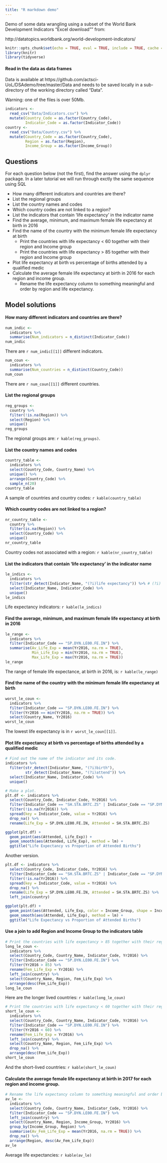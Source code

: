 ```yaml
---
title: "R markdown demo"
---
```


Demo of some data wrangling using a subset of the World Bank Development Indicators "Excel download"" from:

http://datatopics.worldbank.org/world-development-indicators/


```r
knitr::opts_chunk$set(echo = TRUE, eval = TRUE, include = TRUE, cache = FALSE, warning = FALSE, message = FALSE)
library(knitr)
library(tidyverse)
```

#### Read in the data as data frames

Data is available at https://github.com/actsci-UoL/DSAdemo/tree/master/Data and needs to be saved locally in a sub-directory of the working directory called "Data". 

Warning: one of the files is over 50Mb.

```r
indicators <- 
  read_csv("Data/Indicators.csv") %>% 
  mutate(Country_Code = as.factor(Country_Code),
         Indicator_Code = as.factor(Indicator_Code))
country <- 
  read_csv("Data/Country.csv") %>% 
  mutate(Country_Code = as.factor(Country_Code),
         Region = as.factor(Region),
         Income_Group = as.factor(Income_Group))
```



## Questions

For each question below (not the first), find the answer using the `dplyr` package. In a later tutorial we will run through exctly the same sequence using SQL

  * How many different indicators and countries are there?
  * List the regional groups
  * List the country names and codes
  * Which country codes are not linked to a region?
  * List the indicators that contain 'life expectancy' in the indicator name
  * Find the average, minimum, and maximum female life expectancy at birth in 2016
  * Find the name of the country with the minimum female life expectancy at birth
    +  Print the countries with life expectancy < 60 together with their region and Income group
    +  Print the countries with life expectancy > 85 together with their region and Income group
  * Plot life expectancy at birth vs percentage of births attended by a qualified medic
  * Calculate the average female life expectancy at birth in 2016 for each region and income group.
    +  Rename the life expectancy column to something meaningful and order by region and life expectancy.
    

## Model solutions


#### How many different indicators and countries are there?

```r
num_indic <- 
  indicators %>%  
  summarise(Num_indicators = n_distinct(Indicator_Code))
num_indic
```
There are `r num_indic[[1]]` different indicators.

```r
num_coun <- 
  indicators %>%  
  summarise(Num_countries = n_distinct(Country_Code))
num_coun
```
There are `r num_coun[[1]]` different countries.


#### List the regional groups


```r
reg_groups <- 
  country %>% 
  filter(!is.na(Region)) %>% 
  select(Region) %>% 
  unique()
reg_groups
```
The regional groups are: `r kable(reg_groups)`.

#### List the country names and codes

```r
country_table <- 
  indicators %>% 
  select(Country_Code, Country_Name) %>% 
  unique() %>% 
  arrange(Country_Code) %>% 
  sample_n(20)
country_table
```
A sample of countries and country codes: `r kable(country_table)`

#### Which country codes are not linked to a region?

```r
nr_country_table <- 
  country %>% 
  filter(is.na(Region)) %>% 
  select(Country_Code) %>% 
  unique()
nr_country_table
``` 
Country codes not associated with a region: `r kable(nr_country_table)`


#### List the indicators that contain 'life expectancy' in the indicator name


```r
le_indics <- 
  indicators %>% 
  filter(str_detect(Indicator_Name, "(?i)life expectancy")) %>% # (?i) says ignore case
  select(Indicator_Name, Indicator_Code) %>% 
  unique()
le_indics
```
Life expectancy indicators: `r kable(le_indics)`


#### Find the average, minimum, and maximum female life expectancy at birth in 2016

```r
le_range <- 
  indicators %>% 
  filter(Indicator_Code == "SP.DYN.LE00.FE.IN") %>% 
  summarise(Av_Life_Exp = mean(Yr2016, na.rm = TRUE),
            Min_Life_Exp = min(Yr2016, na.rm = TRUE),
            Max_Life_Exp = max(Yr2016, na.rm = TRUE))
le_range
```
The range of female life expectance, at birth in 2016, is: `r kable(le_range)`

#### Find the name of the country with the minimum female life expectancy at birth


```r
worst_le_coun <- 
  indicators %>% 
  filter(Indicator_Code == "SP.DYN.LE00.FE.IN") %>% 
  filter(Yr2016 == min(Yr2016, na.rm = TRUE)) %>% 
  select(Country_Name, Yr2016)
worst_le_coun
```
The lowest life expectancy is in `r worst_le_coun[[1]]`.

#### Plot life expectancy at birth vs percentage of births attended by a qualified medic




```r
# Find out the name of the indicator and its code.
indicators %>% 
  filter(str_detect(Indicator_Name, "(?i)birth"),
         str_detect(Indicator_Name, "(?i)attend")) %>%
  select(Indicator_Name, Indicator_Code) %>% 
  unique()
```



```r
# Make a plot.
plt.df <- indicators %>% 
  select(Country_Code, Indicator_Code, Yr2016) %>% 
  filter(Indicator_Code == "SH.STA.BRTC.ZS" | Indicator_Code == "SP.DYN.LE00.FE.IN") %>% 
  filter(!is.na(Yr2016)) %>% 
  spread(key = Indicator_Code, value = Yr2016) %>% 
  drop_na() %>% 
  rename(Life_Exp = SP.DYN.LE00.FE.IN, Attended = SH.STA.BRTC.ZS)

ggplot(plt.df) +
  geom_point(aes(Attended, Life_Exp)) +
  geom_smooth(aes(Attended, Life_Exp), method = lm) +
  ggtitle("Life Expectancy vs Proportion of Attended Births")
```

Another version.

```r
plt.df <- indicators %>% 
  select(Country_Code, Indicator_Code, Yr2016) %>% 
  filter(Indicator_Code == "SH.STA.BRTC.ZS" | Indicator_Code == "SP.DYN.LE00.FE.IN") %>% 
  filter(!is.na(Yr2016)) %>% 
  spread(key = Indicator_Code, value = Yr2016) %>% 
  drop_na() %>% 
  rename(Life_Exp = SP.DYN.LE00.FE.IN, Attended = SH.STA.BRTC.ZS) %>% 
  left_join(country)

ggplot(plt.df) +
  geom_point(aes(Attended, Life_Exp, color = Income_Group, shape = Income_Group), size = 3) +
  geom_smooth(aes(Attended, Life_Exp), method = lm) +
  ggtitle("Life Expectancy vs Proportion of Attended Births")
```


#### Use a join to add Region and Income Group to the indicators table



```r
# Print the countries with life expectancy > 85 together with their region and Income group.
long_le_coun <- 
  indicators %>% 
  select(Country_Code, Country_Name, Indicator_Code, Yr2016) %>% 
  filter(Indicator_Code == "SP.DYN.LE00.FE.IN") %>% 
  filter(Yr2016 > 85) %>% 
  rename(Fem_Life_Exp = Yr2016) %>%
  left_join(country) %>%
  select(Country_Name, Region, Fem_Life_Exp) %>% 
  arrange(desc(Fem_Life_Exp))
long_le_coun
```
Here are the longer lived countries: `r kable(long_le_coun)`



```r
# Print the countries with life expectancy < 60 together with their region and Income group.
short_le_coun <- 
  indicators %>% 
  select(Country_Code, Country_Name, Indicator_Code, Yr2016) %>% 
  filter(Indicator_Code == "SP.DYN.LE00.FE.IN") %>% 
  filter(Yr2016 < 60) %>% 
  rename(Fem_Life_Exp = Yr2016) %>%
  left_join(country) %>%
  select(Country_Name, Region, Fem_Life_Exp) %>% 
  drop_na() %>% 
  arrange(desc(Fem_Life_Exp))
short_le_coun
```
And the short-lived countries: `r kable(short_le_coun)`

#### Calculate the average female life expectancy at birth in 2017 for each region and income group.



```r
# Rename the life expectancy column to something meaningful and order by region and life expectancy.
av_le <- 
  indicators %>% 
  select(Country_Code, Country_Name, Indicator_Code, Yr2016) %>% 
  filter(Indicator_Code == "SP.DYN.LE00.FE.IN") %>% 
  left_join(country) %>%
  select(Country_Name, Region, Income_Group, Yr2016) %>% 
  group_by(Income_Group, Region) %>% 
  summarise(Av_Fem_Life_Exp = mean(Yr2016, na.rm = TRUE)) %>% 
  drop_na() %>% 
  arrange(Region, desc(Av_Fem_Life_Exp))
av_le
```
Average life expectancies: `r kable(av_le)`

